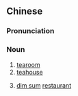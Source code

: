 {{also|茶楼}}
==Chinese==
{{zh-forms|s=茶楼}}

===Pronunciation===
{{zh-pron
|m=chálóu
|c=caa4 lau4
|cat=n
}}

===Noun===
{{zh-noun}}

# [[tearoom]]
# [[teahouse]]
# {{lb|zh|Hong Kong}} [[dim sum]] [[restaurant]]